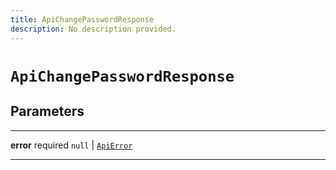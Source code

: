 ```yaml
---
title: ApiChangePasswordResponse
description: No description provided.
---
```


# `ApiChangePasswordResponse`

## Parameters

---

**error** <span className="optional-status">required</span> `null` | [`ApiError`](../types/api-error)

---
